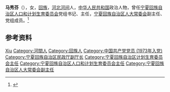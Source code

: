 '''马秀芬'''（{{bd|1948年|12月|}}），女，[[回族|回族]]，[[河北|河北]][[河间|河间]]人，[[中华人民共和国|中华人民共和国]]政治人物，曾任[[宁夏回族自治区人口和计划生育委员会|宁夏回族自治区人口和计划生育委员会]]党组书记、主任，[[宁夏回族自治区人大常委会|宁夏回族自治区人大常委会]]副主任、党组成员。<ref>{{Cite web|title=马秀芬|url=http://www.china.com.cn/policy/txt/2008-02/02/content_9637276.htm|accessdate=2020-07-21|work=中国网|archive-date=2013-07-22|archive-url=https://web.archive.org/web/20130722084909/http://www.china.com.cn/policy/txt/2008-02/02/content_9637276.htm|dead-url=no}}</ref>

== 参考资料 ==
{{reflist}}

{{中国人物小作品}}

{{Authority control}}
{{DEFAULTSORT:Ma马}}
[[Category:马姓|Xiu]]
[[Category:河間人|Category:河間人]]
[[Category:回族人|Category:回族人]]
[[Category:中国共产党党员_(1973年入党)|Category:中国共产党党员 (1973年入党)]]
[[Category:宁夏回族自治区民政厅副厅长|Category:宁夏回族自治区民政厅副厅长]]
[[Category:宁夏回族自治区计划生育委员会主任|Category:宁夏回族自治区计划生育委员会主任]]
[[Category:宁夏回族自治区人口和计划生育委员会主任|Category:宁夏回族自治区人口和计划生育委员会主任]]
[[Category:宁夏回族自治区人大常委会副主任|Category:宁夏回族自治区人大常委会副主任]]